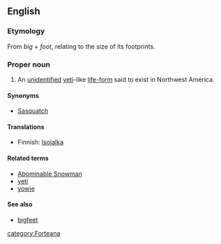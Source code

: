 ==English==
{{wikipedia}}

===Etymology===
From ''big'' + ''foot'', relating to the size of its footprints.

===Proper noun===
{{en-proper noun}}
#An [[unidentified]] [[yeti]]-like [[life-form]] said to exist in Northwest America.

====Synonyms====
*[[Sasquatch]]

====Translations====
*Finnish: [[Isojalka]]

====Related terms====
*[[Abominable Snowman]]
*[[yeti]]
*[[yowie]]

====See also====
*[[bigfeet]]

[[category:Forteana]]